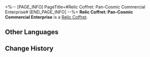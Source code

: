 <%-- [PAGE_INFO]
PageTitle=#Relic Coffret: Pan-Cosmic Commercial Enterprise#
[END_PAGE_INFO] --%>
{{Item Infobox
|id          = 71014
|image       = Item Relic Coffret- Pan-Cosmic Commercial Enterprise.png{{subst:void|<!--$UPLOAD:<<SpriteOutput/ItemFigures/71014.png>-<Item Relic Coffret- Pan-Cosmic Commercial Enterprise.png>-<Item Icons>>-->}}
|type        = Relic Coffret
|invCategory = Valuables
|rarity      = 5
|effect      = 
|description = A device used to collect and restore the Lightdust in the Fragmentum to its original form. Use this to obtain a random 5-star relic from the Pan-Cosmic Commercial Enterprise set.
}}
{{Description|You never know what's in the box until you open it.<br /><br />''"So it's essentially like buying a lottery ticket?"<br />"At least we don't need to worry about finding a cat that is both dead and alive."''}}
'''Relic Coffret: Pan-Cosmic Commercial Enterprise''' is a [[Relic Coffret]].

==Other Languages==
{{Other Languages
|en   = Relic Coffret: Pan-Cosmic Commercial Enterprise
|zhs  = 遗器铸盒：泛银河商业公司
|zht  = 遺器鑄盒：泛銀河商業公司
|ja   = 遺物ボックス：汎銀河商事会社
|ko   = 유물 주조함: 범은하 상사
|es   = Cofre de artefactos: Entidad comercial pangaláctica
|fr   = Coffret à relique&nbsp;: Entreprise commerciale intersidérale
|ru   = Сундук с Реликвиями: Пангалактическое коммерческое предприятие
|th   = กล่องรีลิกส์: Pan-Cosmic Commercial Enterprise
|vi   = Hộp Đúc Di Vật: Công Ty Kinh Doanh Liên Ngân Hà
|de   = Reliktkästchen: Pangalaktische Handelsgesellschaft
|id   = Relic Coffret: Pan-Cosmic Commercial Enterprise
|pt   = Cofre de Relíquia: Empresa Mercantil Pan-Cósmica
}}

==Change History==
{{Change History|1.0}}